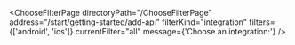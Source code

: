 

<ChooseFilterPage
  directoryPath="/ChooseFilterPage"
  address="/start/getting-started/add-api"
  filterKind="integration"
  filters={['android', 'ios']}
  currentFilter="all"
  message={'Choose an integration:'}
/>
